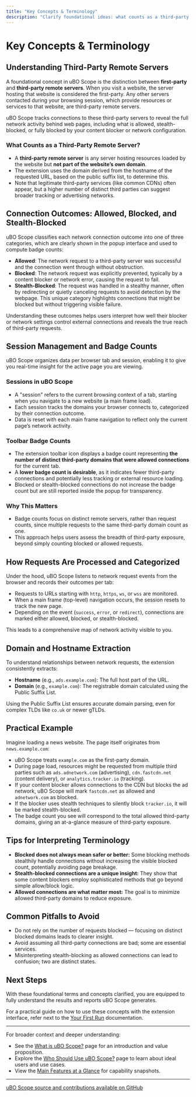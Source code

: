 ```yaml
---
title: "Key Concepts & Terminology"
description: "Clarify foundational ideas: what counts as a third-party remote server, the meaning of 'blocked', 'allowed', and 'stealth' connections, and how sessions and badge counts work. This shared vocabulary is essential for interpreting the extension’s results and understanding the broader network landscape."
---
```


# Key Concepts & Terminology

## Understanding Third-Party Remote Servers

A foundational concept in uBO Scope is the distinction between **first-party** and **third-party remote servers**. When you visit a website, the server hosting that website is considered the first-party. Any other servers contacted during your browsing session, which provide resources or services to that website, are third-party remote servers.

uBO Scope tracks connections to these third-party servers to reveal the full network activity behind web pages, including what is allowed, stealth-blocked, or fully blocked by your content blocker or network configuration.

### What Counts as a Third-Party Remote Server?
- A **third-party remote server** is any server hosting resources loaded by the website but **not part of the website’s own domain**.
- The extension uses the domain derived from the hostname of the requested URL, based on the public suffix list, to determine this.
- Note that legitimate third-party services (like common CDNs) often appear, but a higher number of distinct third parties can suggest broader tracking or advertising networks.


## Connection Outcomes: Allowed, Blocked, and Stealth-Blocked

uBO Scope classifies each network connection outcome into one of three categories, which are clearly shown in the popup interface and used to compute badge counts:

- **Allowed**: The network request to a third-party server was successful and the connection went through without obstruction.
- **Blocked**: The network request was explicitly prevented, typically by a content blocker or network error, causing the request to fail.
- **Stealth-Blocked**: The request was handled in a stealthy manner, often by redirecting or quietly canceling requests to avoid detection by the webpage. This unique category highlights connections that might be blocked but without triggering visible failure.

Understanding these outcomes helps users interpret how well their blocker or network settings control external connections and reveals the true reach of third-party requests.

## Session Management and Badge Counts

uBO Scope organizes data per browser tab and session, enabling it to give you real-time insight for the active page you are viewing.

### Sessions in uBO Scope

- A "session" refers to the current browsing context of a tab, starting when you navigate to a new website (a main frame load).
- Each session tracks the domains your browser connects to, categorized by their connection outcome.
- Data is reset with each main frame navigation to reflect only the current page’s network activity.

### Toolbar Badge Counts

- The extension toolbar icon displays a badge count representing **the number of distinct third-party domains that were allowed connections** for the current tab.
- A **lower badge count is desirable**, as it indicates fewer third-party connections and potentially less tracking or external resource loading.
- Blocked or stealth-blocked connections do not increase the badge count but are still reported inside the popup for transparency.

### Why This Matters

- Badge counts focus on distinct remote servers, rather than request counts, since multiple requests to the same third-party domain count as one.
- This approach helps users assess the breadth of third-party exposure, beyond simply counting blocked or allowed requests.

## How Requests Are Processed and Categorized

Under the hood, uBO Scope listens to network request events from the browser and records their outcomes per tab:

- Requests to URLs starting with `http`, `https`, `ws`, or `wss` are monitored.
- When a main frame (top-level) navigation occurs, the session resets to track the new page.
- Depending on the event (`success`, `error`, or `redirect`), connections are marked either allowed, blocked, or stealth-blocked.

This leads to a comprehensive map of network activity visible to you.

## Domain and Hostname Extraction

To understand relationships between network requests, the extension consistently extracts:

- **Hostname** (e.g., `ads.example.com`): The full host part of the URL.
- **Domain** (e.g., `example.com`): The registrable domain calculated using the Public Suffix List.

Using the Public Suffix List ensures accurate domain parsing, even for complex TLDs like `co.uk` or newer gTLDs.

## Practical Example

Imagine loading a news website. The page itself originates from `news.example.com`:

- uBO Scope treats `example.com` as the first-party domain.
- During page load, resources might be requested from multiple third parties such as `ads.adnetwork.com` (advertising), `cdn.fastcdn.net` (content delivery), or `analytics.tracker.io` (tracking).
- If your content blocker allows connections to the CDN but blocks the ad network, uBO Scope will mark `fastcdn.net` as allowed and `adnetwork.com` as blocked.
- If the blocker uses stealth techniques to silently block `tracker.io`, it will be marked stealth-blocked.
- The badge count you see will correspond to the total allowed third-party domains, giving an at-a-glance measure of third-party exposure.

## Tips for Interpreting Terminology

- **Blocked does not always mean safer or better:** Some blocking methods stealthily handle connections without increasing the visible blocked count, potentially avoiding page breakage.
- **Stealth-blocked connections are a unique insight:** They show that some content blockers employ sophisticated methods that go beyond simple allow/block logic.
- **Allowed connections are what matter most:** The goal is to minimize allowed third-party domains to reduce exposure.

## Common Pitfalls to Avoid

- Do not rely on the number of requests blocked — focusing on distinct blocked domains leads to clearer insight.
- Avoid assuming all third-party connections are bad; some are essential services.
- Misinterpreting stealth-blocking as allowed connections can lead to confusion; two are distinct states.

## Next Steps

With these foundational terms and concepts clarified, you are equipped to fully understand the results and reports uBO Scope generates.

For a practical guide on how to use these concepts with the extension interface, refer next to the [Your First Run](https://github.com/gorhill/uBO-Scope) documentation.

---

For broader context and deeper understanding:
- See the [What is uBO Scope?](./what-is-ubo-scope) page for an introduction and value proposition.
- Explore the [Who Should Use uBO Scope?](./target-audience-use-cases) page to learn about ideal users and use cases.
- View the [Main Features at a Glance](./main-features-overview) for capability snapshots.


---

<u>uBO Scope source and contributions available on <a href="https://github.com/gorhill/uBO-Scope">GitHub</a></u>